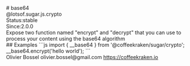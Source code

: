 <div class="docmap-mdx">
# base64
<div class="_namespace">@lotsof.sugar.js.crypto</div>
<div class="_metas">
<div class="_status"><span class="_status-label">Status:</span><span class="_status-value -stable">stable</span></div>
<div class="_since"><span class="_since-label">Since:</span><span class="_since-value">2.0.0</span></div>
</div>
<div class="_description">
Expose two function named "encrypt" and "decrypt" that you can use to process your content using the base64 algorithm
</div>
<div class="_examples">
## Examples
```js
import { __base64 } from '@coffeekraken/sugar/crypto';
__base64.encrypt('hello world');
```
</div>
<div class="_author">
<span class="_name">Olivier Bossel</span>
<span class="_email">olivier.bossel@gmail.com</span>
<a href="https://coffeekraken.io" target="_blank" class="_url">https://coffeekraken.io</a>
</div>
</div>